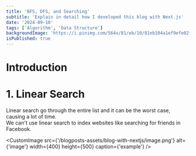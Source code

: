 ```yaml
---
title: 'BFS, DFS, and Searching'
subtitle: 'Explain in detail how I developed this blog with Next.js'
date: '2024-09-10'
tags: ['Algorithm', 'Data Structure']
backgroundImage: 'https://i.pinimg.com/564x/81/eb/10/81eb104a1ef9efe02fb2584d55bc14ca.jpg'
isPublished: true
---
```


# Introduction  

# 1. Linear Search    

Linear search go through the entire list and it can be the worst case, causing a lot of time.  
We can't use <Highlight>linear search</Highlight> to index websites like searching for friends in Facebook.

<CustomImage src={'/blogposts-assets/blog-with-nextjs/image.png'} alt={'image'} width={400} height={500} caption={'example'} />
